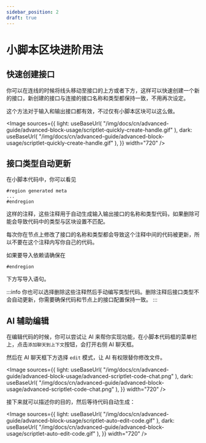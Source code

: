 ```yaml
---
sidebar_position: 2
draft: true
---
```



# 小脚本区块进阶用法

## 快速创建接口

你可以在连线的时候将线头移动至接口的上方或者下方，这样可以快速创建一个新的接口，新创建的接口与连接的接口名称和类型都保持一致，不用再次设定。

这个方法对于输入和输出接口都有效，不过仅有小脚本区块可以这么做。

<Image
  sources={{
    light: useBaseUrl(
      "/img/docs/cn/advanced-guide/advanced-block-usage/scriptlet-quickly-create-handle.gif"
    ),
    dark: useBaseUrl(
      "/img/docs/cn/advanced-guide/advanced-block-usage/scriptlet-quickly-create-handle.gif"
    ),
  }}
  width="720"
/>

## 接口类型自动更新

在小脚本代码中，你可以看见

```
#region generated meta
...
#endregion
```

这样的注释，这些注释用于自动生成输入输出接口的名称和类型代码，如果删除可能会导致代码中的类型与区块设置不匹配。

每次你在节点上修改了接口的名称和类型都会导致这个注释中间的代码被更新，所以不要在这个注释内写你自己的代码。

如果要导入依赖请确保在

```
#endregion
```

下方写导入语句。

:::info
你也可以选择删除这些注释然后手动编写类型代码。删除注释后接口类型不会自动更新，你需要确保代码和节点上的接口配置保持一致。
:::

## AI 辅助编辑

在编辑代码的时候，你可以尝试让 AI 来帮你实现功能，在小脚本代码框的菜单栏上，点击`添加聊天到上下文`按钮，会打开右侧 AI 聊天框。

然后在 AI 聊天框下方选择 `edit` 模式，让 AI 有权限替你修改文件。

<Image
  sources={{
    light: useBaseUrl(
      "/img/docs/cn/advanced-guide/advanced-block-usage/advanced-scriptlet-code-chat.png"
    ),
    dark: useBaseUrl(
      "/img/docs/cn/advanced-guide/advanced-block-usage/advanced-scriptlet-code-chat.png"
    ),
  }}
  width="720"
/>

接下来就可以描述你的目的，然后等待代码自动生成：

<Image
  sources={{
    light: useBaseUrl(
      "/img/docs/cn/advanced-guide/advanced-block-usage/scriptlet-auto-edit-code.gif"
    ),
    dark: useBaseUrl(
      "/img/docs/cn/advanced-guide/advanced-block-usage/scriptlet-auto-edit-code.gif"
    ),
  }}
  width="720"
/>
